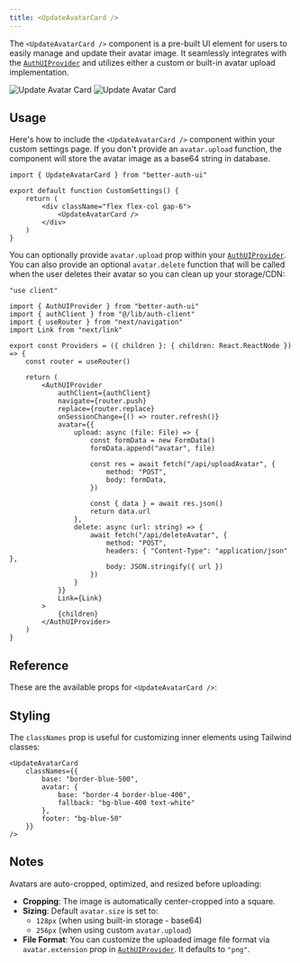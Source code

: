 ```yaml
---
title: <UpdateAvatarCard />
---
```


The `<UpdateAvatarCard />` component is a pre-built UI element for users to easily manage and update their avatar image. It seamlessly integrates with the [`AuthUIProvider`](../components/auth-ui-provider) and utilizes either a custom or built-in avatar upload implementation.

<img alt="Update Avatar Card" src="/screenshots/update-avatar-card-dark.png" className="rounded-xl hidden dark:block w-lg mt-0 mb-0" />
<img alt="Update Avatar Card" src="/screenshots/update-avatar-card-light.png" className="rounded-xl dark:hidden w-lg mt-0 mb-0" />

## Usage

Here's how to include the `<UpdateAvatarCard />` component within your custom settings page. If you don't provide an `avatar.upload` function, the component will store the avatar image as a base64 string in database.

```tsx
import { UpdateAvatarCard } from "better-auth-ui"

export default function CustomSettings() {
    return (
        <div className="flex flex-col gap-6">
            <UpdateAvatarCard />
        </div>
    )
}
```

You can optionally provide `avatar.upload` prop within your [`AuthUIProvider`](../components/auth-ui-provider). You can also provide an optional `avatar.delete` function that will be called when the user deletes their avatar so you can clean up your storage/CDN:

```tsx title="providers.tsx"
"use client"

import { AuthUIProvider } from "better-auth-ui"
import { authClient } from "@/lib/auth-client"
import { useRouter } from "next/navigation"
import Link from "next/link"

export const Providers = ({ children }: { children: React.ReactNode }) => {
    const router = useRouter()

    return (
        <AuthUIProvider
            authClient={authClient}
            navigate={router.push}
            replace={router.replace}
            onSessionChange={() => router.refresh()}
            avatar={{
                upload: async (file: File) => {
                    const formData = new FormData()
                    formData.append("avatar", file)

                    const res = await fetch("/api/uploadAvatar", {
                        method: "POST",
                        body: formData,
                    })

                    const { data } = await res.json()
                    return data.url
                },
                delete: async (url: string) => {
                    await fetch("/api/deleteAvatar", {
                        method: "POST",
                        headers: { "Content-Type": "application/json" },
                        body: JSON.stringify({ url })
                    })
                }
            }}
            Link={Link}
        >
            {children}
        </AuthUIProvider>
    )
}
```

## Reference

These are the available props for `<UpdateAvatarCard />`:

<AutoTypeTable path="../src/components/settings/account/update-avatar-card.tsx" name="UpdateAvatarCardProps" />

## Styling

The `classNames` prop is useful for customizing inner elements using Tailwind classes:

```tsx
<UpdateAvatarCard
    classNames={{
        base: "border-blue-500",
        avatar: {
            base: "border-4 border-blue-400",
            fallback: "bg-blue-400 text-white"
        },
        footer: "bg-blue-50"
    }}
/>
```

## Notes

Avatars are auto-cropped, optimized, and resized before uploading:

- **Cropping**: The image is automatically center-cropped into a square.
- **Sizing**: Default `avatar.size` is set to:
  - `128px` (when using built-in storage - base64)
  - `256px` (when using custom `avatar.upload`)
- **File Format**: You can customize the uploaded image file format via `avatar.extension` prop in [`AuthUIProvider`](../components/auth-ui-provider). It defaults to `"png"`.
